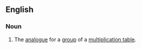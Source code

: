 ==English==
{{wikipedia}}
===Noun===
{{en-noun|sg=[[Cayley]] [[table]]}}
#{{algebra}} The [[analogue]] for a [[group]] of a [[multiplication table]].